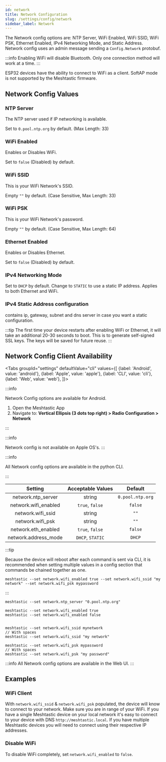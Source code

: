 ```yaml
---
id: network
title: Network Configuration
slug: /settings/config/network
sidebar_label: Network
---
```



The Network config options are: NTP Server, WiFi Enabled, WiFi SSID, WiFi PSK, Ethernet Enabled, IPv4 Networking Mode, and Static Address. Network config uses an admin message sending a `Config.Network` protobuf.

:::info
Enabling WiFi will disable Bluetooth. Only one connection method will work at a time.
:::

ESP32 devices have the ability to connect to WiFi as a client. SoftAP mode is not supported by the Meshtastic firmware.

## Network Config Values

### NTP Server

The NTP server used if IP networking is available.

Set to `0.pool.ntp.org` by default. (Max Length: 33)

### WiFi Enabled

Enables or Disables WiFi.

Set to `false` (Disabled) by default.

### WiFi SSID

This is your WiFi Network's SSID.

Empty `""` by default. (Case Sensitive, Max Length: 33)

### WiFi PSK

This is your WiFi Network's password.

Empty `""` by default. (Case Sensitive, Max Length: 64)

### Ethernet Enabled

Enables or Disables Ethernet.

Set to `false` (Disabled) by default.

### IPv4 Networking Mode

Set to `DHCP` by default. Change to `STATIC` to use a static IP address. Applies to both Ethernet and WiFi.

### IPv4 Static Address configuration

contains ip, gateway, subnet and dns server in case you want a static configuration.

:::tip
The first time your device restarts after enabling WiFi or Ethernet, it will take an additional 20-30 seconds to boot. This is to generate self-signed SSL keys. The keys will be saved for future reuse.
:::

## Network Config Client Availability

<Tabs
groupId="settings"
defaultValue="cli"
values={[
{label: 'Android', value: 'android'},
{label: 'Apple', value: 'apple'},
{label: 'CLI', value: 'cli'},
{label: 'Web', value: 'web'},
]}>

<TabItem value="android">

:::info

Network Config options are available for Android.

1. Open the Meshtastic App
2. Navigate to: **Vertical Ellipsis (3 dots top right) > Radio Configuration > Network**

:::

</TabItem>

<TabItem value="apple">

:::info

Network config is not available on Apple OS's.
:::

</TabItem>

<TabItem value="cli">

:::info

All Network config options are available in the python CLI.

:::

|       Setting        | Acceptable Values |     Default      |
| :------------------: | :---------------: | :--------------: |
|  network.ntp_server  |      string       | `0.pool.ntp.org` |
| network.wifi_enabled |  `true`, `false`  |     `false`      |
|  network.wifi_ssid   |      string       |       `""`       |
|   network.wifi_psk   |      string       |       `""`       |
| network.eth_enabled  |  `true`, `false`  |     `false`      |
| network.address_mode | `DHCP`, `STATIC`  |      `DHCP`      |

:::tip

Because the device will reboot after each command is sent via CLI, it is recommended when setting multiple values in a config section that commands be chained together as one.

```shell title="Example:"
meshtastic --set network.wifi_enabled true --set network.wifi_ssid "my network" --set network.wifi_psk mypassword
```

:::

```shell title="Set NTP Server"
meshtastic --set network.ntp_server "0.pool.ntp.org"
```

```shell title="Enable / Disable WiFi"
meshtastic --set network.wifi_enabled true
meshtastic --set network.wifi_enabled false
```

```shell title="Set WiFi SSID"

meshtastic --set network.wifi_ssid mynetwork
// With spaces
meshtastic --set network.wifi_ssid "my network"
```

```shell title="Set WiFi password"
meshtastic --set network.wifi_psk mypassword
// With spaces
meshtastic --set network.wifi_psk "my password"
```

</TabItem>

<TabItem value="web">

:::info
All Network config options are available in the Web UI.
:::

</TabItem>

</Tabs>

## Examples

### WiFi Client

With `network.wifi_ssid` & `network.wifi_psk` populated, the device will know to connect to your network. Make sure you are in range of your WiFi. If you have a single Meshtastic device on your local network it's easy to connect to your device with DNS `http://meshtastic.local`. If you have multiple Meshtastic devices you will need to connect using their respective IP addresses.

### Disable WiFi

To disable WiFi completely, set `network.wifi_enabled` to `false`.
